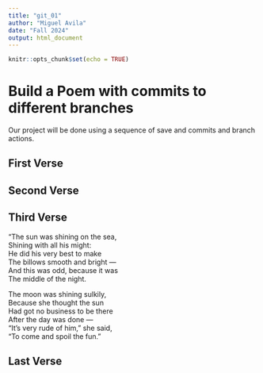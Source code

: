 ```yaml
---
title: "git_01"
author: "Miguel Avila"
date: "Fall 2024"
output: html_document
---
```


```r
knitr::opts_chunk$set(echo = TRUE)
```
# Build a Poem with commits to different branches
Our project will be done using a sequence of save and commits and branch actions.
<!-- Do not modify or change any text in "!--" bracketed areas such as this --- these are instructions to
you, if you change any of this the git program will notice it and compromise your git merging strategy !-->

## First Verse 
<!--Put the first five lines of a poem by Lewis Carrol in this section!-->

## Second Verse
<!--Put the first five lines of a poem by Robert Frost here!-->

## Third Verse
<!--Put the first two verses of The Walrus and the Carpenter here!-->

"The sun was shining on the sea,   
      Shining with all his might:   
He did his very best to make   
      The billows smooth and bright —      
And this was odd, because it was   
      The middle of the night.   

The moon was shining sulkily,  
      Because she thought the sun   
Had got no business to be there    
      After the day was done —     
"It's very rude of him," she said,  
      "To come and spoil the fun."     

## Last Verse
<!--Put a short poem you created using chatGPT of 20 to 30 lines,here!-->
